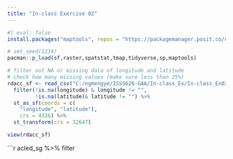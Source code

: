 ```yaml
---
title: "In-class Exercise 02"
---
```


```r
#| eval: false
install.packages("maptools", repos = "https://packagemanager.posit.co/cran/2023-10-13")
```

```r
# set_seed(1234)
pacman::p_load(sf,raster,spatstat,tmap,tidyverse,sp,maptools)
```

```r

# filter out NA or missing data of longitude and latitude
# check how many missing values (make sure less than 25%)
rdacc_sf <- read_csv("C:/ngmengye/ISSS626-GAA/In-class_Ex/In-class_Ex02/data/thai_road_accident_2019_2022.csv") %>% 
  filter(!is.na(longitude) & longitude != "",
         !is.na(latitude)& latitude != "") %>% 
  st_as_sf(coords = c(
    "longitude", "latitude"),
    crs = 4326) %>% 
  st_transform(crs = 32647)
```

```r
view(rdacc_sf)
```


```r
acled_sg %>% 
  filter